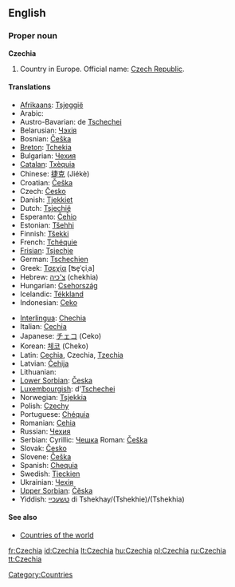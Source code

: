 ==English==

===Proper noun===
'''Czechia'''

# Country in Europe. Official name: [[Czech Republic]].

====Translations====
{{trans-top|country in Europe}}
* [[Afrikaans]]: [[Tsjeggië]]
* Arabic: {{ARchar|[[تشيك]]}}
* Austro-Bavarian: de [[Tschechei]]
* Belarusian: [[Чэхія]]
* Bosnian: [[Češka]] {{f}}
* [[Breton]]: [[Tchekia]]
* Bulgarian: [[Чехия]]
* [[Catalan]]: [[Txèquia]]
* Chinese: [[捷克]] (Jiékè)
* Croatian: [[Češka]] {{f}}
* Czech: [[Česko]] {{n}}
* Danish: [[Tjekkiet]]
* Dutch: [[Tsjechië]] {{n}}
* Esperanto: [[Ĉeĥio]]
* Estonian: [[Tšehhi]]
* Finnish: [[Tšekki]]
* French: [[Tchéquie]] {{f}}
* [[Frisian]]: [[Tsjechje]]
* German: [[Tschechien]]
* Greek: [[Τσεχία]] [ʦe̞ˈçiˌa] {{f}}
* Hebrew: [[צ'כיה]] (chekhia)
* Hungarian: [[Csehország]]
* Icelandic: [[Tékkland]]
* Indonesian: [[Ceko]]
{{trans-mid}}
* [[Interlingua]]: [[Chechia]]
* Italian: [[Cechia]]
* Japanese: [[チェコ]] (Ceko)
* Korean: [[체코]] (Cheko)
* Latin: [[Cechia]], Czechia, [[Tzechia]]
* Latvian: [[Čehija]] {{f}}
* Lithuanian: {{t|lt|Čekija|f}}
* [[Lower Sorbian]]: [[Česka]] {{f}}
* [[Luxembourgish]]: d'[[Tschechei]]
* Norwegian: [[Tsjekkia]]
* Polish: [[Czechy]] {{p}}
* Portuguese: [[Chéquia]]
* Romanian: [[Cehia]]
* Russian: [[Чехия]]
* Serbian: Cyrillic: [[Чешка]] {{f}} Roman: [[Češka]] {{f}}
* Slovak: [[Česko]] {{n}}
* Slovene: [[Češka]] {{f}}
* Spanish: [[Chequia]]
* Swedish: [[Tjeckien]]
* Ukrainian: [[Чехія]]
* [[Upper Sorbian]]: [[Čěska]] {{f}}
* Yiddish: [[טשעכיי]] di Tshekhay/(Tshekhie)/(Tshekhia)
{{trans-bottom}}

====See also====
* [[Countries of the world]]

[[Category:Countries]]

[[fr:Czechia]]
[[id:Czechia]]
[[lt:Czechia]]
[[hu:Czechia]]
[[pl:Czechia]]
[[ru:Czechia]]
[[tt:Czechia]]